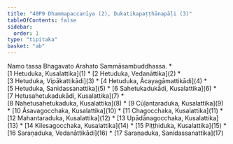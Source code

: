 ```yaml
---
title: "40P9 Dhammapaccanīya (2), Dukatikapaṭṭhānapāḷi (3)"
tableOfContents: false
sidebar:
  order: 1
type: "tipitaka"
basket: "ab"
---
```


<Paragraph number="1" type="center">
Namo tassa Bhagavato Arahato Sammāsambuddhassa.

</Paragraph>

<TableOfContents>
* [1 Hetuduka, Kusalattika](1)
* [2 Hetuduka, Vedanāttika](2)
* [3 Hetuduka, Vipākattikādi](3)
* [4 Hetuduka, Ācayagāmattikādi](4)
* [5 Hetuduka, Sanidassanattika](5)
* [6 Sahetukadukādi, Kusalattika](6)
* [7 Hetusahetukadukādi, Kusalattika](7)
* [8 Nahetusahetukaduka, Kusalattika](8)
* [9 Cūḷantaraduka, Kusalattika](9)
* [10 Āsavagocchaka, Kusalattika](10)
* [11 Chagocchaka, Kusalattika](11)
* [12 Mahantaraduka, Kusalattika](12)
* [13 Upādānagocchaka, Kusalattika](13)
* [14 Kilesagocchaka, Kusalattika](14)
* [15 Piṭṭhiduka, Kusalattika](15)
* [16 Saraṇaduka, Vedanāttikādi](16)
* [17 Saraṇaduka, Sanidassanattika](17)
</TableOfContents>
